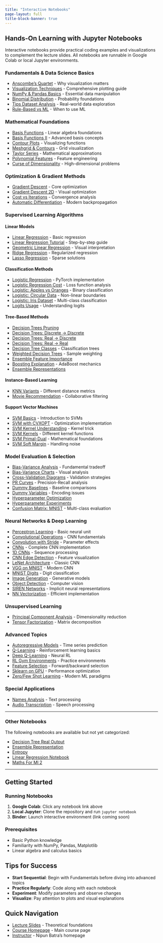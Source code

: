 ```yaml
---
title: "Interactive Notebooks"
page-layout: full
title-block-banner: true
---
```


## Hands-On Learning with Jupyter Notebooks

Interactive notebooks provide practical coding examples and visualizations to complement the lecture slides. All notebooks are runnable in Google Colab or local Jupyter environments.

### Fundamentals & Data Science Basics

- [Anscombe's Quartet](notebooks/anscombe.ipynb) - Why visualization matters
- [Visualization Techniques](notebooks/visualisation.ipynb) - Comprehensive plotting guide
- [NumPy & Pandas Basics](notebooks/numpy-pandas-basics.ipynb) - Essential data manipulation
- [Binomial Distribution](notebooks/binomial.ipynb) - Probability foundations
- [Tips Dataset Analysis](notebooks/tips.ipynb) - Real-world data exploration
- [Rule-Based vs ML](notebooks/rule-based-vs-ml.ipynb) - When to use ML

### Mathematical Foundations

- [Basis Functions](notebooks/basis.ipynb) - Linear algebra foundations
- [Basis Functions II](notebooks/basis2.ipynb) - Advanced basis concepts
- [Contour Plots](notebooks/contour.ipynb) - Visualizing functions
- [Meshgrid & Contours](notebooks/meshgrid-contour-explanation.ipynb) - Grid visualization
- [Taylor Series](notebooks/taylor-series.ipynb) - Mathematical approximations
- [Polynomial Features](notebooks/polynomial-features.ipynb) - Feature engineering
- [Curse of Dimensionality](notebooks/curse-dimensionality.ipynb) - High-dimensional problems

### Optimization & Gradient Methods

- [Gradient Descent](notebooks/gradient-descent.ipynb) - Core optimization
- [Gradient Descent 2D](notebooks/gradient-descent-2d.ipynb) - Visual optimization
- [Cost vs Iterations](notebooks/cost-iteration-notebook.ipynb) - Convergence analysis
- [Automatic Differentiation](notebooks/autodiff.ipynb) - Modern backpropagation

### Supervised Learning Algorithms

#### Linear Models
- [Linear Regression](notebooks/linear-regression.ipynb) - Basic regression
- [Linear Regression Tutorial](notebooks/lin-reg-tutorial.ipynb) - Step-by-step guide
- [Geometric Linear Regression](notebooks/geometric-linear-regression.ipynb) - Visual interpretation
- [Ridge Regression](notebooks/ridge.ipynb) - Regularized regression
- [Lasso Regression](notebooks/lasso-regression.ipynb) - Sparse solutions

#### Classification Methods
- [Logistic Regression](notebooks/logistic-regression-torch.ipynb) - PyTorch implementation
- [Logistic Regression Cost](notebooks/logistic-regression-cost.ipynb) - Loss function analysis
- [Logistic: Apples vs Oranges](notebooks/logistic-apple-oranges.ipynb) - Binary classification
- [Logistic: Circular Data](notebooks/logistic-circular.ipynb) - Non-linear boundaries
- [Logistic: Iris Dataset](notebooks/logistic-iris.ipynb) - Multi-class classification
- [Logits Usage](notebooks/logits-usage.ipynb) - Understanding logits

#### Tree-Based Methods
- [Decision Trees Pruning](notebooks/dt-pruning.ipynb)
- [Decision Trees: Discrete → Discrete](notebooks/decision-tree-discrete-input-discrete-output.ipynb)
- [Decision Trees: Real → Discrete](notebooks/decision-tree-real-input-discrete-output.ipynb)
- [Decision Trees: Real → Real](notebooks/decision-tree-real-input-real-output.ipynb)
- [Decision Tree Classes](notebooks/classes-tree.ipynb) - Classification trees
- [Weighted Decision Trees](notebooks/dt-weighted.ipynb) - Sample weighting
- [Ensemble Feature Importance](notebooks/ensemble-feature-importance.ipynb)
- [Boosting Explanation](notebooks/boosting-explanation.ipynb) - AdaBoost mechanics
- [Ensemble Representations](notebooks/ensemble-representation.ipynb)

#### Instance-Based Learning
- [KNN Variants](notebooks/knn-variants.ipynb) - Different distance metrics
- [Movie Recommendation](notebooks/movie-recommendation-knn-mf.ipynb) - Collaborative filtering

#### Support Vector Machines
- [SVM Basics](notebooks/svm.ipynb) - Introduction to SVMs
- [SVM with CVXOPT](notebooks/svm-cvxopt.ipynb) - Optimization implementation
- [SVM Kernel Understanding](notebooks/svm-kernel-understanding.ipynb) - Kernel trick
- [SVM Kernels](notebooks/svm-kernel.ipynb) - Different kernel functions
- [SVM Primal-Dual](notebooks/svm-primal-dual.ipynb) - Mathematical foundations
- [SVM Soft Margin](notebooks/svm-soft-margin.ipynb) - Handling noise

### Model Evaluation & Selection

- [Bias-Variance Analysis](notebooks/bias-variance.ipynb) - Fundamental tradeoff
- [Bias-Variance Charts](notebooks/bias-variance-charts.ipynb) - Visual analysis
- [Cross-Validation Diagrams](notebooks/cross-validation-diagrams.ipynb) - Validation strategies
- [PR Curves](notebooks/pr-curve.ipynb) - Precision-Recall analysis
- [Dummy Baselines](notebooks/dummy-baselines.ipynb) - Baseline comparisons
- [Dummy Variables](notebooks/dummy-variables-multi-colinearity.ipynb) - Encoding issues
- [Hyperparameter Optimization](notebooks/hyperparameter-optimisation.ipynb)
- [Hyperparameter Experiments](notebooks/hyperparams-experiments.ipynb)
- [Confusion Matrix: MNIST](notebooks/confusion-mnist.ipynb) - Multi-class evaluation

### Neural Networks & Deep Learning

- [Perceptron Learning](notebooks/perceptron-learning.ipynb) - Basic neural unit
- [Convolutional Operations](notebooks/convolution-operation.ipynb) - CNN fundamentals
- [Convolution with Stride](notebooks/convolution-operation-stride.ipynb) - Parameter effects
- [CNNs](notebooks/cnn.ipynb) - Complete CNN implementation
- [1D CNNs](notebooks/1d-cnn.ipynb) - Sequence processing
- [CNN Edge Detection](notebooks/cnn-edge.ipynb) - Feature visualization
- [LeNet Architecture](notebooks/lenet.ipynb) - Classic CNN
- [VGG on MNIST](notebooks/vgg-minst.ipynb) - Modern CNN
- [MNIST Digits](notebooks/mnist-digits.ipynb) - Digit classification
- [Image Generation](notebooks/generate-image.ipynb) - Generative models
- [Object Detection](notebooks/object-detection.ipynb) - Computer vision
- [SIREN Networks](notebooks/siren.ipynb) - Implicit neural representations
- [NN Vectorization](notebooks/nn-vectorization-with-vmap-jaxtyping-and-beartype-zeel.ipynb) - Efficient implementation

### Unsupervised Learning

- [Principal Component Analysis](notebooks/pca.ipynb) - Dimensionality reduction
- [Tensor Factorization](notebooks/tensor-factorisation.ipynb) - Matrix decomposition

### Advanced Topics

- [Autoregressive Models](notebooks/autoregressive-model.ipynb) - Time series prediction
- [Q-Learning](notebooks/rl-qlearning.ipynb) - Reinforcement learning basics
- [Deep Q-Learning](notebooks/rl-qlearning-deep.ipynb) - Neural RL
- [RL Gym Environments](notebooks/rl-gym-environments.ipynb) - Practice environments
- [Feature Selection](notebooks/sfs-and-bfs.ipynb) - Forward/backward selection
- [Sklearn on GPU](notebooks/sklearn-on-gpu.ipynb) - Performance optimization
- [Zero/Few Shot Learning](notebooks/zeroshot-fewshot.ipynb) - Modern ML paradigms

### Special Applications

- [Names Analysis](notebooks/names.ipynb) - Text processing
- [Audio Transcription](notebooks/transcript.ipynb) - Speech processing

---


### Other Notebooks

The following notebooks are available but not yet categorized:

- [Decision Tree Real Output](notebooks/decision-tree-real-output.ipynb)
- [Ensemble Representation](notebooks/ensemble-representation.ipynb)
- [Entropy](notebooks/entropy.ipynb)
- [Linear Regression Notebook](notebooks/linear-regression-notebook.ipynb)
- [Maths For Ml 2](notebooks/maths-for-ml-2.ipynb)

---

## Getting Started

### Running Notebooks
1. **Google Colab**: Click any notebook link above
2. **Local Jupyter**: Clone the repository and run `jupyter notebook`
3. **Binder**: Launch interactive environment (link coming soon)

### Prerequisites
- Basic Python knowledge
- Familiarity with NumPy, Pandas, Matplotlib
- Linear algebra and calculus basics

## Tips for Success
- **Start Sequential**: Begin with Fundamentals before diving into advanced topics
- **Practice Regularly**: Code along with each notebook
- **Experiment**: Modify parameters and observe changes
- **Visualize**: Pay attention to plots and visual explanations

## Quick Navigation
- [Lecture Slides](slides.qmd) - Theoretical foundations
- [Course Homepage](index.qmd) - Main course page
- [Instructor](https://nipunbatra.github.io) - Nipun Batra's homepage